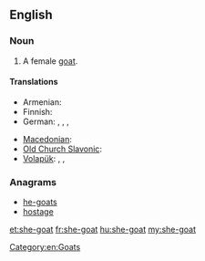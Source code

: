 ==English==

===Noun===
{{en-noun}}

# A female [[goat]].

====Translations====
{{trans-top|female goat}}
* Armenian: {{t+|hy|այծ|tr=ayç}}
* Finnish: {{t+|fi|kuttu}}
* German: {{t+|de|Ziege|f}},  {{t+|de|Geiß|f}}, {{t+|de|Zicke|f}}, {{t-|de|Zibbe|f}}
{{trans-mid}}
* [[Macedonian]]: {{t-|mk|коза|f|tr=koza}}
* [[Old Church Slavonic]]: {{tø|cu|коза|f|tr=koza|sc=Cyrl|xs=Old Church Slavonic}}
* [[Volapük]]: {{t|vo|jikapar}}, {{qualifier|♂♀}} {{t|vo|kapar}}, {{qualifier|♂}} {{t|vo|hikapar}}
{{trans-bottom}}

===Anagrams===
* [[he-goats#English|he-goats]]
* [[hostage#English|hostage]]

[[Category:en:Goats]]

[[et:she-goat]]
[[fr:she-goat]]
[[hu:she-goat]]
[[my:she-goat]]
